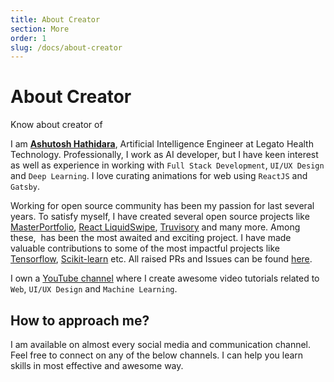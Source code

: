 ```yaml
---
title: About Creator
section: More
order: 1
slug: /docs/about-creator
---
```



# About Creator

Know about creator of &zwnj;<AwesomeLoaders/>

<Profile profileUrl={ProfileImage} />

I am [**Ashutosh Hathidara**](http://ashutoshhathidara.com/), Artificial Intelligence Engineer at Legato Health Technology. Professionally, I work as AI developer, but I have keen interest as well as experience in working with `Full Stack Development`, `UI/UX Design` and `Deep Learning`. I love curating animations for web using `ReactJS` and `Gatsby`.

Working for open source community has been my passion for last several years. To satisfy myself, I have created several open source projects like [MasterPortfolio](https://github.com/ashutosh1919/masterPortfolio), [React LiquidSwipe](https://github.com/ashutosh1919/react-liquidswipe), [Truvisory](https://github.com/ashutosh1919/truvisory) and many more. Among these, &zwnj;<AwesomeLoaders/> has been the most awaited and exciting project. I have made valuable contributions to some of the most impactful projects like [Tensorflow](https://github.com/tensorflow/tensorflow), [Scikit-learn](https://github.com/scikit-learn/scikit-learn) etc. All raised PRs and Issues can be found [here](https://ashutoshhathidara.com/#/opensource).

I own a [YouTube channel](https://www.youtube.com/c/DevSense19) where I create awesome video tutorials related to `Web`, `UI/UX Design` and `Machine Learning`.

## How to approach me?

I am available on almost every social media and communication channel. Feel free to connect on any of the below channels. I can help you learn skills in most effective and awesome way.

<StyledParent>
  <DonateButton
    text={"YouTube"}
    iconUrl={YoutubeImage}
    textColor={"#FFFFFF"}
    background={"#FF0000"}
    backgroundHover={"#FF0000"}
    url={"https://www.youtube.com/c/DevSense19"}
  />
</StyledParent>

<StyledParent>
  <DonateButton
    text={"LinkedIn"}
    iconUrl={LinkedinImage}
    textColor={"#FFFFFF"}
    background={"#0077B5"}
    backgroundHover={"#0077B5"}
    url={"https://www.linkedin.com/in/ashutosh-hathidara-88710b138/"}
  />
</StyledParent>

<StyledParent>
  <DonateButton
    text={"Github"}
    iconUrl={GithubImage}
    textColor={"#FFFFFF"}
    background={"#181717"}
    backgroundHover={"#181717"}
    url={"https://github.com/ashutosh1919"}
  />
</StyledParent>

<StyledParent>
  <DonateButton
    text={"Instagram"}
    iconUrl={InstagramImage}
    textColor={"#FFFFFF"}
    background={"#E4405F"}
    backgroundHover={"#E4405F"}
    url={"https://www.instagram.com/developer_sense"}
  />
</StyledParent>

<StyledParent>
  <DonateButton
    text={"Twitter"}
    iconUrl={TwitterImage}
    textColor={"#FFFFFF"}
    background={"#1DA1F2"}
    backgroundHover={"#1DA1F2"}
    url={"https://twitter.com/ashutosh_1919"}
  />
</StyledParent>

<StyledParent>
  <DonateButton
    text={"Facebook"}
    iconUrl={FacebookImage}
    textColor={"#FFFFFF"}
    background={"#1877F2"}
    backgroundHover={"#1877F2"}
    url={"https://www.facebook.com/laymanbrother.19/"}
  />
</StyledParent>

<StyledParent>
  <DonateButton
    text={"Gmail"}
    iconUrl={GmailImage}
    textColor={"#FFFFFF"}
    background={"#DD4D3F"}
    backgroundHover={"#DD4D3F"}
    url={"mailto:ashutoshhathidara98@gmail.com"}
  />
</StyledParent>
